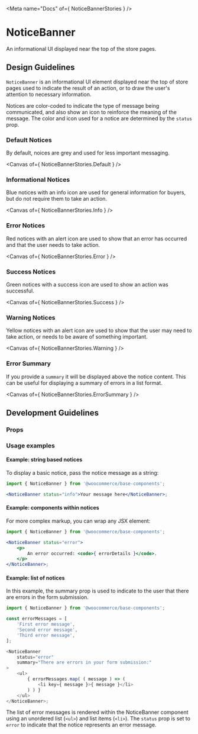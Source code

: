 

<Meta name="Docs" of={ NoticeBannerStories } />

# NoticeBanner

An informational UI displayed near the top of the store pages.

<Primary />

## Design Guidelines

`NoticeBanner` is an informational UI element displayed near the top of store pages used to indicate the result of an action, or to draw the user's attention to necessary information.

Notices are color-coded to indicate the type of message being communicated, and also show an icon to reinforce the meaning of the message. The color and icon used for a notice are determined by the `status` prop.

### Default Notices

By default, noices are grey and used for less important messaging.

<Canvas of={ NoticeBannerStories.Default } />

### Informational Notices

Blue notices with an info icon are used for general information for buyers, but do not require them to take an action.

<Canvas of={ NoticeBannerStories.Info } />

### Error Notices

Red notices with an alert icon are used to show that an error has occurred and that the user needs to take action.

<Canvas of={ NoticeBannerStories.Error } />

### Success Notices

Green notices with a success icon are used to show an action was successful.

<Canvas of={ NoticeBannerStories.Success } />

### Warning Notices

Yellow notices with an alert icon are used to show that the user may need to take action, or needs to be aware of something important.

<Canvas of={ NoticeBannerStories.Warning } />

### Error Summary

If you provide a `summary` it will be displayed above the notice content. This can be useful for displaying a summary of errors in a list format.

<Canvas of={ NoticeBannerStories.ErrorSummary } />

## Development Guidelines

### Props

<ArgTypes />

### Usage examples

#### Example: string based notices

To display a basic notice, pass the notice message as a string:

```jsx
import { NoticeBanner } from '@woocommerce/base-components';

<NoticeBanner status="info">Your message here</NoticeBanner>;
```

#### Example: components within notices

For more complex markup, you can wrap any JSX element:

```jsx
import { NoticeBanner } from '@woocommerce/base-components';

<NoticeBanner status="error">
	<p>
		An error occurred: <code>{ errorDetails }</code>.
	</p>
</NoticeBanner>;
```

#### Example: list of notices

In this example, the summary prop is used to indicate to the user that there are errors in the form submission.

```typescript
import { NoticeBanner } from '@woocommerce/base-components';

const errorMessages = [
	'First error message',
	'Second error message',
	'Third error message',
];

<NoticeBanner
	status="error"
	summary="There are errors in your form submission:"
>
	<ul>
		{ errorMessages.map( ( message ) => (
			<li key={ message }>{ message }</li>
		) ) }
	</ul>
</NoticeBanner>;
```

The list of error messages is rendered within the NoticeBanner component using an unordered list (`<ul>`) and list items (`<li>`). The `status` prop is set to `error` to indicate that the notice represents an error message.
